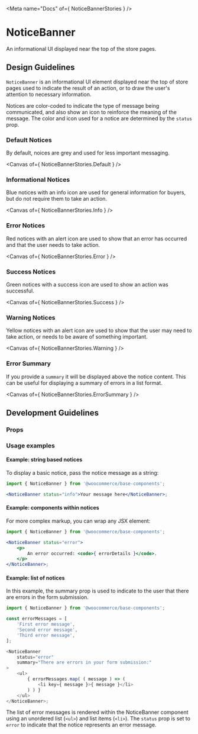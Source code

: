 

<Meta name="Docs" of={ NoticeBannerStories } />

# NoticeBanner

An informational UI displayed near the top of the store pages.

<Primary />

## Design Guidelines

`NoticeBanner` is an informational UI element displayed near the top of store pages used to indicate the result of an action, or to draw the user's attention to necessary information.

Notices are color-coded to indicate the type of message being communicated, and also show an icon to reinforce the meaning of the message. The color and icon used for a notice are determined by the `status` prop.

### Default Notices

By default, noices are grey and used for less important messaging.

<Canvas of={ NoticeBannerStories.Default } />

### Informational Notices

Blue notices with an info icon are used for general information for buyers, but do not require them to take an action.

<Canvas of={ NoticeBannerStories.Info } />

### Error Notices

Red notices with an alert icon are used to show that an error has occurred and that the user needs to take action.

<Canvas of={ NoticeBannerStories.Error } />

### Success Notices

Green notices with a success icon are used to show an action was successful.

<Canvas of={ NoticeBannerStories.Success } />

### Warning Notices

Yellow notices with an alert icon are used to show that the user may need to take action, or needs to be aware of something important.

<Canvas of={ NoticeBannerStories.Warning } />

### Error Summary

If you provide a `summary` it will be displayed above the notice content. This can be useful for displaying a summary of errors in a list format.

<Canvas of={ NoticeBannerStories.ErrorSummary } />

## Development Guidelines

### Props

<ArgTypes />

### Usage examples

#### Example: string based notices

To display a basic notice, pass the notice message as a string:

```jsx
import { NoticeBanner } from '@woocommerce/base-components';

<NoticeBanner status="info">Your message here</NoticeBanner>;
```

#### Example: components within notices

For more complex markup, you can wrap any JSX element:

```jsx
import { NoticeBanner } from '@woocommerce/base-components';

<NoticeBanner status="error">
	<p>
		An error occurred: <code>{ errorDetails }</code>.
	</p>
</NoticeBanner>;
```

#### Example: list of notices

In this example, the summary prop is used to indicate to the user that there are errors in the form submission.

```typescript
import { NoticeBanner } from '@woocommerce/base-components';

const errorMessages = [
	'First error message',
	'Second error message',
	'Third error message',
];

<NoticeBanner
	status="error"
	summary="There are errors in your form submission:"
>
	<ul>
		{ errorMessages.map( ( message ) => (
			<li key={ message }>{ message }</li>
		) ) }
	</ul>
</NoticeBanner>;
```

The list of error messages is rendered within the NoticeBanner component using an unordered list (`<ul>`) and list items (`<li>`). The `status` prop is set to `error` to indicate that the notice represents an error message.
